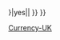 <!-- Fair use tag, based on Template:Image-license-fairuse -->{{imbox
| type       = license
| image      = [[File:NotCommons-emblem-copyrighted.svg|64px]]
| imageright = [[File:Flag of the United Kingdom.svg|64px|]]
| text       = <span class="licensetpl_long">本圖片描繪了'''[[貨幣|英國的貨幣單位]]'''。本圖片受到'''[[皇家版權]]'''的保護，若為紙幣圖案則版權屬於發行的銀行所有。</span>'''在維基百科中使用本圖片屬於[[合理使用]]範圍'''，其目的為說明或評論圖片中的貨幣本身。'''在任何其他的維基百科頁面、或其他網頁使用本圖片，可能會構成[[盗版|侵權]]'''。參見[[Wikipedia:合理使用]]取得更多細節。
<p>'''注意：'''根據英國偽造貨幣法案（Forgery and Counterfeiting Act 1981, section 18 (1)）， 任何人只要重製英國紙鈔的全部或部份，無論是否依據正確的比例，或根據什麼理由，即構成偽造貨幣。但獲得發行銀行的書面許可者除外。</p>
|below={{#ifeq:{{{image_has_rationale|{{{image has rationale}}}}}}|yes|{{file other|[[Category:合理使用理據檢查完成影像]]}}|{{Uploader information|additional notes=# 此標籤僅應用於英格蘭和威爾士、蘇格蘭和北愛爾蘭貨幣圖像。請勿將其用於其他目的。}} }}
<span class="licensetpl_short licensetpl_long" style="display: none">合理使用</span>
<span class="licensetpl_link" style="display: none">{{fullurl:{{FULLPAGENAME}}}}</span>}}
{{image other
| [[Category:貨幣圖像|{{PAGENAME}}]]
[[Category:皇家版权图像|{{PAGENAME}}]]
}}{{Non-free media}}<noinclude>

[[Category:合理使用檔案模板|Currency-UK]]
</noinclude>
